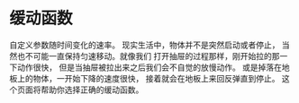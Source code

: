 
# 缓动函数 

自定义参数随时间变化的速率。 现实生活中，物体并不是突然启动或者停止， 当然也不可能一直保持匀速移动。就像我们 打开抽屉的过程那样，刚开始拉的那一下动作很快， 但是当抽屉被拉出来之后我们会不自觉的放慢动作。 或是掉落在地板上的物体，一开始下降的速度很快， 接着就会在地板上来回反弹直到停止。 这个页面将帮助你选择正确的缓动函数。

<TimingFunction/>